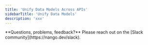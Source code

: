 ```yaml
---
title: 'Unify Data Models Across APIs'
sidebarTitle: 'Unify Data Models'
description: 'xxx'
---
```


<Tip>
**Questions, problems, feedback?** Please reach out on the [Slack community](https://nango.dev/slack).
</Tip>